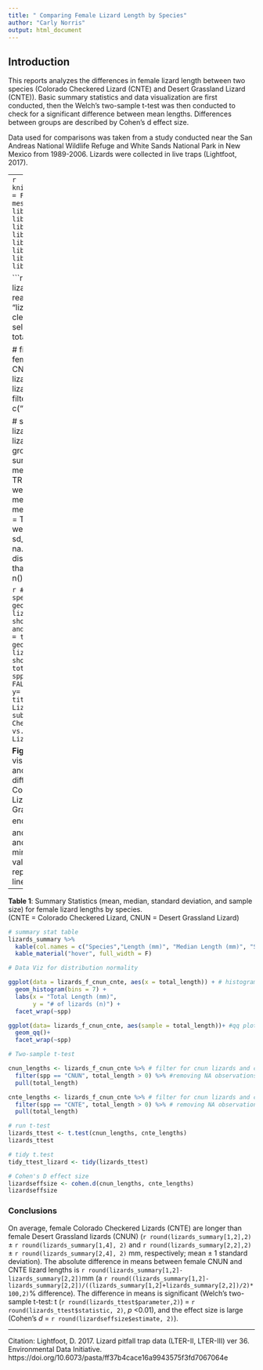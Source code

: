 ```yaml
---
title: " Comparing Female Lizard Length by Species"
author: "Carly Norris"
output: html_document
---
```


## Introduction

This reports analyzes the differences in female lizard length between two species (Colorado Checkered Lizard (CNTE) and Desert Grassland Lizard (CNTE)). Basic summary statistics and data visualization are first conducted, then the Welch's two-sample t-test was then conducted to check for a significant difference between mean lengths. Differences between groups are described by Cohen’s d effect size. 

Data used for comparisons was taken from a study conducted near the San Andreas National Wildlife Refuge and White Sands National Park in New Mexico from 1989-2006. Lizards were collected in live traps (Lightfoot, 2017). 

---
```r
knitr::opts_chunk$set(echo = FALSE, warning = FALSE, message = FALSE)
library(tidyverse)
library(here)
library(janitor)
library(kableExtra)
library(broom)
library(ggbeeswarm)
library(effsize)
library(ggpubr)
```

```r
# read in data
lizards_simple <- read_csv(here("data", "lizards.csv")) %>% 
  clean_names() %>% 
  select(spp, sex, total_length)

# filter to only include female lizards species CNUN, CNTE
lizards_f_cnun_cnte <- lizards_simple %>% 
  filter(sex == "F", spp == c("CNUN", "CNTE"))

# summary stats
lizards_summary <- lizards_f_cnun_cnte %>% 
  group_by(spp) %>% 
  summarize(mean_length = mean(total_length, na.rm = TRUE), # disregarding weight values that are "NA"
            median_length = median(total_length, na.rm = TRUE), # disregarding weight values that are "NA"
            sd_length = sd(total_length, na.rm = TRUE), # disregarding weight values that are "NA"
            sample_size = n())
```

```r
# plot lizard length by species
ggplot()+
  geom_boxplot(data = lizards_f_cnun_cnte,  # to show standard deviation and median
                aes(x = spp, y = total_length)) +
  geom_beeswarm(data = lizards_f_cnun_cnte, # show data
                aes(x= spp, y= total_length,
                color = spp),
                show.legend = FALSE)+
  labs(x= "Species", y= "Lizard Length (mm)",
       title = "Comparing Female Lizard Length by Species",
       subtitle = "Colorado Checkered Lizard (CNTE) vs. Desert Grassland Lizard (CNTE)")
```

**Figure 1**: A box plot visualizes data dispersion and lizard length differences between Colorado Checkered Lizards and Desert Grassland Lizards. Box endpoints indicate the 25^th^ and 75^th^ percentile values and whiskers indicate minimum and maximum values. The medians are represented by the black line. 

---

**Table 1**: Summary Statistics (mean, median, standard deviation, and sample size) for female lizard lengths by species.  
(CNTE = Colorado Checkered Lizard, CNUN = Desert Grassland Lizard) 
```r
# summary stat table
lizards_summary %>% 
  kable(col.names = c("Species","Length (mm)", "Median Length (mm)", "Standard Deviation (mm)", "Sample Size")) %>% 
  kable_material("hover", full_width = F)
```

```r
# Data Viz for distribution normality

ggplot(data = lizards_f_cnun_cnte, aes(x = total_length)) + # histogram shows fairly normal distributions for both species
  geom_histogram(bins = 7) + 
  labs(x = "Total Length (mm)",
       y = "# of lizards (n)") +
  facet_wrap(~spp)

ggplot(data= lizards_f_cnun_cnte, aes(sample = total_length))+ #qq plots are mostly linear
  geom_qq()+
  facet_wrap(~spp)
```

```r
# Two-sample t-test

cnun_lengths <- lizards_f_cnun_cnte %>% # filter for cnun lizards and create vector for length
  filter(spp == "CNUN", total_length > 0) %>% #removing NA observations
  pull(total_length) 

cnte_lengths <- lizards_f_cnun_cnte %>% # filter for cnun lizards and create vector for length
  filter(spp == "CNTE", total_length > 0) %>% # removing NA observations
  pull(total_length)

# run t-test
lizards_ttest <- t.test(cnun_lengths, cnte_lengths) 
lizards_ttest

# tidy t.test
tidy_ttest_lizard <- tidy(lizards_ttest)

# Cohen's D effect size
lizardseffsize <- cohen.d(cnun_lengths, cnte_lengths) 
lizardseffsize
```

### Conclusions

On average, female Colorado Checkered Lizards (CNTE) are longer than female Desert Grassland lizards (CNUN) (`r round(lizards_summary[1,2],2)` $\pm$ `r round(lizards_summary[1,4], 2)` and `r round(lizards_summary[2,2],2)` $\pm$ `r round(lizards_summary[2,4], 2)` mm, respectively; mean $\pm$ 1 standard deviation). The absolute difference in means between female CNUN and CNTE lizard lengths is `r round(lizards_summary[1,2]-lizards_summary[2,2])`mm (a `r round((lizards_summary[1,2]-lizards_summary[2,2])/((lizards_summary[1,2]+lizards_summary[2,2])/2)*100,2)`% difference). The difference in means is significant (Welch's two-sample t-test: t (`r round(lizards_ttest$parameter,2)`) = `r round(lizards_ttest$statistic, 2)`, *p* <0.01), and the effect size is large (Cohen's *d* = `r round(lizardseffsize$estimate, 2)`). 

---
Citation: Lightfoot, D. 2017. Lizard pitfall trap data (LTER-II, LTER-III) ver 36. Environmental Data Initiative. https://doi.org/10.6073/pasta/ff37b4cace16a9943575f3fd7067064e 







